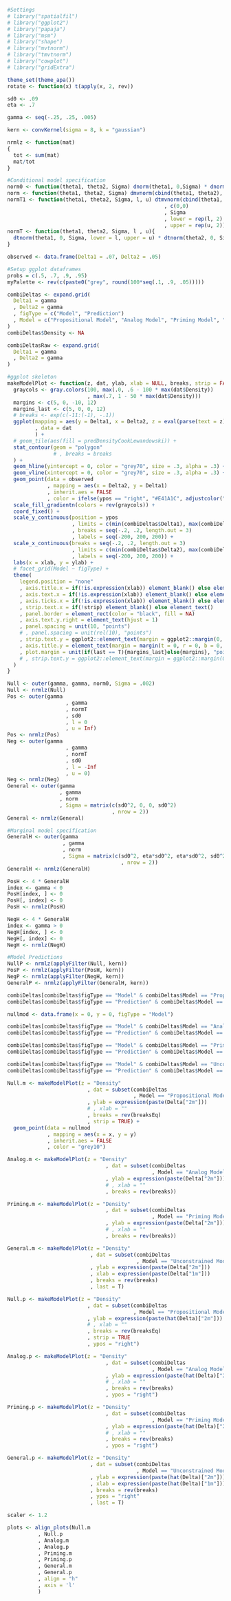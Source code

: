```r
#Settings
# library("spatialfil")
# library("ggplot2")
# library("papaja")
# library("msm")
# library("shape")
# library("mvtnorm")
# library("tmvtnorm")
# library("cowplot")
# library("gridExtra")

theme_set(theme_apa())
rotate <- function(x) t(apply(x, 2, rev))

sd0 <- .09
eta <- .7

gamma <- seq(-.25, .25, .005)

kern <- convKernel(sigma = 8, k = "gaussian")

nrmlz <- function(mat)
{
  tot <- sum(mat)
  mat/tot
}

#Conditional model specification
norm0 <- function(theta1, theta2, Sigma) dnorm(theta1, 0,Sigma) * dnorm(theta2, 0, Sigma)
norm <- function(theta1, theta2, Sigma) dmvnorm(cbind(theta1, theta2), c(0,0), Sigma)
normT1 <- function(theta1, theta2, Sigma, l, u) dtmvnorm(cbind(theta1, theta2)
                                                   , c(0,0)
                                                   , Sigma
                                                   , lower = rep(l, 2)
                                                   , upper = rep(u, 2))
normT <- function(theta1, theta2, Sigma, l , u){
  dtnorm(theta1, 0, Sigma, lower = l, upper = u) * dtnorm(theta2, 0, Sigma, lower = l, upper = u)
}

observed <- data.frame(Delta1 = .07, Delta2 = .05)

#Setup ggplot dataframes
probs = c(.5, .7, .9, .95)
myPalette <- rev(c(paste0("grey", round(100*seq(.1, .9, .05)))))

combiDeltas <- expand.grid(
  Delta1 = gamma
  , Delta2 = gamma
  , figType = c("Model", "Prediction")
  , Model = c("Propositional Model", "Analog Model", "Priming Model", "Unconstrained Model")
)
combiDeltas$Density <- NA

combiDeltasRaw <- expand.grid(
  Delta1 = gamma
  , Delta2 = gamma
)

#ggplot skeleton
makeModelPlot <- function(z, dat, ylab, xlab = NULL, breaks, strip = FALSE, ypos = "left", last = F){
  graycols <- gray.colors(100, max(.0, .6 - 100 * max(dat$Density))
                          , max(.7, 1 - 50 * max(dat$Density)))
  margins <- c(5, 0, -10, 12)
  margins_last <- c(5, 0, 0, 12)
  # breaks <- exp(c(-11:(-1), -.1))
  ggplot(mapping = aes(y = Delta1, x = Delta2, z = eval(parse(text = z)), fill = ..level..)
         , data = dat
         ) +
  # geom_tile(aes(fill = predDensityCookLewandowski)) +
  stat_contour(geom = "polygon"
               # , breaks = breaks
  ) +
  geom_hline(yintercept = 0, color = "grey70", size = .3, alpha = .3) +
  geom_vline(xintercept = 0, color = "grey70", size = .3, alpha = .3) +
  geom_point(data = observed
             , mapping = aes(x = Delta2, y = Delta1)
             , inherit.aes = FALSE
             , color = ifelse(ypos == "right", "#E41A1C", adjustcolor("white", alpha.f = 0))) + 
  scale_fill_gradientn(colors = rev(graycols)) +
  coord_fixed() +
  scale_y_continuous(position = ypos
                     , limits = c(min(combiDeltas$Delta1), max(combiDeltas$Delta1))
                     , breaks = seq(-.2, .2, length.out = 3)
                     , labels = seq(-200, 200, 200)) +
  scale_x_continuous(breaks = seq(-.2, .2, length.out = 3)
                     , limits = c(min(combiDeltas$Delta2), max(combiDeltas$Delta2))
                     , labels = seq(-200, 200, 200)) +
  labs(x = xlab, y = ylab) +
  # facet_grid(Model ~ figType) + 
  theme(
    legend.position = "none"
    , axis.title.x = if(!is.expression(xlab)) element_blank() else element_text()
    , axis.text.x = if(!is.expression(xlab)) element_blank() else element_text()
    , axis.ticks.x = if(!is.expression(xlab)) element_blank() else element_line()
    , strip.text.x = if(!strip) element_blank() else element_text()
    , panel.border = element_rect(color = "black", fill = NA)
    , axis.text.y.right = element_text(hjust = 1)
    , panel.spacing = unit(10, "points")
    # , panel.spacing = unit(rel(10), "points")
    , strip.text.y = ggplot2::element_text(margin = ggplot2::margin(0, 0, 0, 0))
    , axis.title.y = element_text(margin = margin(t = 0, r = 0, b = 0, l = 0))
    , plot.margin = unit(if(last == T){margins_last}else{margins}, "points")
    # , strip.text.y = ggplot2::element_text(margin = ggplot2::margin(0, 0, 0, ggplot2::rel(12)))
  )
}
```

```r
Null <- outer(gamma, gamma, norm0, Sigma = .002)
Null <- nrmlz(Null)
Pos <- outer(gamma
                   , gamma
                   , normT
                   , sd0
                   , l = 0
                   , u = Inf)
Pos <- nrmlz(Pos)
Neg <- outer(gamma
                   , gamma
                   , normT
                   , sd0
                   , l = -Inf
                   , u = 0)
Neg <- nrmlz(Neg)
General <- outer(gamma
                 , gamma
                 , norm
                 , Sigma = matrix(c(sd0^2, 0, 0, sd0^2)
                                  , nrow = 2))
General <- nrmlz(General)

#Marginal model specification
GeneralH <- outer(gamma
                  , gamma
                  , norm
                  , Sigma = matrix(c(sd0^2, eta*sd0^2, eta*sd0^2, sd0^2)
                                     , nrow = 2))
GeneralH <- nrmlz(GeneralH)

PosH <- 4 * GeneralH
index <- gamma < 0
PosH[index, ] <- 0
PosH[, index] <- 0
PosH <- nrmlz(PosH)

NegH <- 4 * GeneralH
index <- gamma > 0
NegH[index, ] <- 0
NegH[, index] <- 0
NegH <- nrmlz(NegH)

#Model Predictions
NullP <- nrmlz(applyFilter(Null, kern))
PosP <- nrmlz(applyFilter(PosH, kern))
NegP <- nrmlz(applyFilter(NegH, kern))
GeneralP <- nrmlz(applyFilter(GeneralH, kern))
```

```r
combiDeltas[combiDeltas$figType == "Model" & combiDeltas$Model == "Propositional Model", "Density"] <- as.vector(Null)
combiDeltas[combiDeltas$figType == "Prediction" & combiDeltas$Model == "Propositional Model", "Density"] <- as.vector(NullP)

nullmod <- data.frame(x = 0, y = 0, figType = "Model")
```

```r
combiDeltas[combiDeltas$figType == "Model" & combiDeltas$Model == "Analog Model", "Density"] <- as.vector(PosH)
combiDeltas[combiDeltas$figType == "Prediction" & combiDeltas$Model == "Analog Model", "Density"] <- as.vector(PosP)
```

```r
combiDeltas[combiDeltas$figType == "Model" & combiDeltas$Model == "Priming Model", "Density"] <- as.vector(NegH)
combiDeltas[combiDeltas$figType == "Prediction" & combiDeltas$Model == "Priming Model", "Density"] <- as.vector(NegP)
```

```r
combiDeltas[combiDeltas$figType == "Model" & combiDeltas$Model == "Unconstrained Model", "Density"] <- as.vector(GeneralH)
combiDeltas[combiDeltas$figType == "Prediction" & combiDeltas$Model == "Unconstrained Model", "Density"] <- as.vector(GeneralP)
```

```r

Null.m <- makeModelPlot(z = "Density"
                          , dat = subset(combiDeltas
                                         , Model == "Propositional Model" & figType == "Model")
                          , ylab = expression(paste(Delta["2m"]))
                          # , xlab = ""
                          , breaks = rev(breaksEq)
                          , strip = TRUE) +
  geom_point(data = nullmod
             , mapping = aes(x = x, y = y)
             , inherit.aes = FALSE
             , color = "grey10")

Analog.m <- makeModelPlot(z = "Density"
                                , dat = subset(combiDeltas
                                               , Model == "Analog Model" & figType == "Model")
                                , ylab = expression(paste(Delta["2m"]))
                                # , xlab = ""
                                , breaks = rev(breaks))

Priming.m <- makeModelPlot(z = "Density"
                                , dat = subset(combiDeltas
                                               , Model == "Priming Model" & figType == "Model")
                                , ylab = expression(paste(Delta["2m"]))
                                # , xlab = ""
                                , breaks = rev(breaks))

General.m <- makeModelPlot(z = "Density"
                           , dat = subset(combiDeltas
                                          , Model == "Unconstrained Model" & figType == "Model")
                           , ylab = expression(paste(Delta["2m"]))
                           , xlab = expression(paste(Delta["1m"]))
                           , breaks = rev(breaks)
                           , last = T)

Null.p <- makeModelPlot(z = "Density"
                          , dat = subset(combiDeltas
                                         , Model == "Propositional Model" & figType == "Prediction")
                          , ylab = expression(paste(hat(Delta)["2m"]))
                          # , xlab = ""
                          , breaks = rev(breaksEq)
                          , strip = TRUE
                          , ypos = "right")

Analog.p <- makeModelPlot(z = "Density"
                                , dat = subset(combiDeltas
                                               , Model == "Analog Model" & figType == "Prediction")
                                , ylab = expression(paste(hat(Delta)["2m"]))
                                # , xlab = ""
                                , breaks = rev(breaks)
                                , ypos = "right")

Priming.p <- makeModelPlot(z = "Density"
                                , dat = subset(combiDeltas
                                               , Model == "Priming Model" & figType == "Prediction")
                                , ylab = expression(paste(hat(Delta)["2m"]))
                                # , xlab = ""
                                , breaks = rev(breaks)
                                , ypos = "right")

General.p <- makeModelPlot(z = "Density"
                           , dat = subset(combiDeltas
                                          , Model == "Unconstrained Model" & figType == "Prediction")
                           , ylab = expression(paste(hat(Delta)["2m"]))
                           , xlab = expression(paste(hat(Delta)["1m"]))
                           , breaks = rev(breaks)
                           , ypos = "right"
                           , last = T)

scaler <- 1.2

plots <- align_plots(Null.m
          , Null.p
          , Analog.m
          , Analog.p
          , Priming.m
          , Priming.p
          , General.m
          , General.p
          , align = "h"
          , axis = 'l'
          )
```

